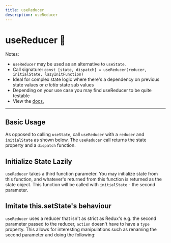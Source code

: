 ```yaml
---
title: useReducer
description: useReducer
---
```



# useReducer 🦖
 
Notes: 
 - `useReducer` may be used as an alternative to `useState`. 
 - Call signature: `const [state, dispatch] = useReducer(reducer, initialState, lazyInitFunction)`
 - Ideal for complex state logic where there's a dependency on previous state values or *a lotta* state sub values
 - Depending on your use case you may find useReducer to be quite testable 
 - View the [docs.](https://reactjs.org/docs/hooks-reference.html#usereducer) 
--- 

## Basic Usage 
As opposed to calling `useState`, call `useReducer` with a `reducer` and `initialState` as shown below. 
The `useReducer` call returns the state property and a `dispatch` function. 


## Initialize State Lazily 
`useReducer` takes a third function parameter. You may initialize state from this function, and whatever's returned from this function is returned as the state object.
This function will be called with `initialState` - the second parameter. 



## Imitate this.setState's behaviour 
`useReducer` uses a reducer that isn't as strict as Redux's e.g. the second parameter passed 
to the reducer, `action` doesn't have to have a `type` property. 
This allows for interesting manipulations such as renaming the second parameter and doing the following: 


<!-- todo: usecase where no re-renders when
useReducer returns the same state object -->

